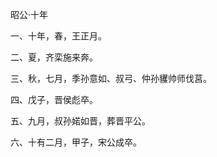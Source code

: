 

昭公·十年

一、十年，春，王正月。

二、夏，齐栾施来奔。

三、秋，七月，季孙意如、叔弓、仲孙貜帅师伐莒。

四、戊子，晋侯彪卒。

五、九月，叔孙婼如晋，葬晋平公。

六、十有二月，甲子，宋公成卒。

